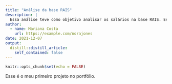 ```yaml
---
title: "Análise da base RAIS"
description: |
  Essa análise teve como objetivo analisar os salários na base RAIS. Esse projeto foi feito na Semana Data Science na prático do Curso-R.
author:
  - name: Mariana Costa
    url: https://example.com/norajones
date: 2021-12-07
output:
  distill::distill_article:
    self_contained: false
---
```



```r
knitr::opts_chunk$set(echo = FALSE)
```

Esse é o meu primeiro projeto no portfólio.


